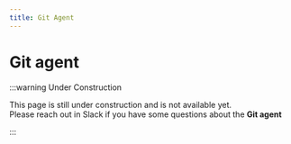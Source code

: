 ```yaml
---
title: Git Agent
---
```


# Git agent

:::warning Under Construction

This page is still under construction and is not available yet.<br />
Please reach out in Slack if you have some questions about the **Git agent**

:::
